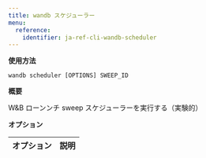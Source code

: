 ```yaml
---
title: wandb スケジューラー
menu:
  reference:
    identifier: ja-ref-cli-wandb-scheduler
---
```


**使用方法**

`wandb scheduler [OPTIONS] SWEEP_ID`

**概要**

W&B ローンンチ sweep スケジューラーを実行する（実験的）


**オプション**

| **オプション** | **説明** |
| :--- | :--- |